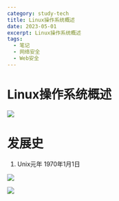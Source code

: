 ```yaml
---
category: study-tech
title: Linux操作系统概述
date: 2023-05-01
excerpt: Linux操作系统概述
tags:
  - 笔记
  - 网络安全
  - Web安全
---
```

# Linux操作系统概述

![](https://cdn.jsdelivr.net/gh/yy0691/img-bed@main/Net_Safe_Notion/Untitled%20103.png)

# 发展史

1. Unix元年 1970年1月1日

![](https://cdn.jsdelivr.net/gh/yy0691/img-bed@main/Net_Safe_Notion/Untitled%20104.png)

![](https://cdn.jsdelivr.net/gh/yy0691/img-bed@main/Net_Safe_Notion/Untitled%20105.png)